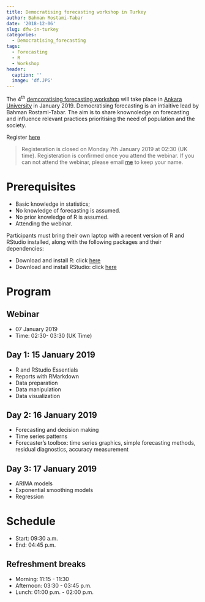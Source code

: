 ```yaml
---
title: Democratising forecasting workshop in Turkey
author: Bahman Rostami-Tabar
date: '2018-12-06'
slug: dfw-in-turkey
categories:
  - Democratising_forecasting
tags:
  - Forecasting
  - R
  - Workshop
header:
  caption: ''
  image: 'df.JPG'
---
```


The 4^th^ [demcoratising forecasting workshop](https://www.bahmanrt.com/#democtarisingf)  will take place in [Ankara University](https://en.ankara.edu.tr/) in January 2019.
Democratising forecasting is an intiaitive lead by Bahman Rostami-Tabar. The aim is to share knownoledge on forecasting and influence relevant practices prioritising the need of population and the society.

Register [here](https://www.eventbrite.co.uk/e/data-analytics-and-forecasting-using-r-tickets-53143658112)

>Registeration is closed on Monday 7th January 2019 at 02:30 (UK time).
>Registeration is confirmed once you attend the webinar. If you can not attend the webinar, please email [me](rostami-tabarb@cardiff.ac.uk) to keep your name. 

# Prerequisites

- Basic knowledge in statistics;
- No knowledge of forecasting is assumed.
- No prior knowledge of R is assumed.
- Attending the webinar.

Participants must bring their own laptop with a recent version of R and RStudio installed, along with the following packages and their dependencies:

- Download and install R: click [here](https://cloud.r-project.org/)
- Download and install RStudio: click [here](https://www.rstudio.com/products/rstudio/download/#download)

# Program

## Webinar 
  - 07 January 2019
  - Time: 02:30- 03:30 (UK Time)

## Day 1: 15 January 2019

  - R and RStudio Essentials
  - Reports with RMarkdown
  - Data preparation
  - Data manipulation
  - Data visualization

## Day 2: 16 January 2019

  - Forecasting and decision making
  - Time series patterns
  - Forecaster's toolbox: time series graphics, simple forecasting methods, residual diagnostics, accuracy measurement
  
## Day 3: 17 January 2019

- ARIMA models
- Exponential smoothing models
- Regression

# Schedule

- Start: 09:30 a.m.
- End: 04:45 p.m.

## Refreshment breaks

- Morning: 11:15 - 11:30
- Afternoon: 03:30 - 03:45 p.m.
- Lunch: 01:00 p.m. - 02:00 p.m.


